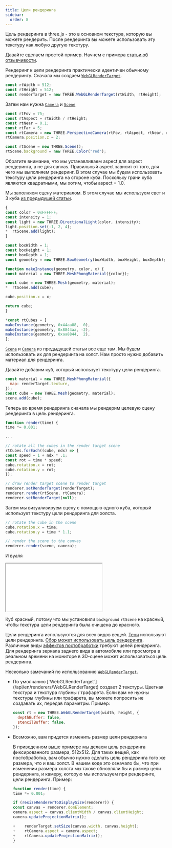 ```yaml
---
title: Цели рендеринга
sidebar:
  order: 8
---
```


Цель рендеринга в three.js - это в основном текстура, которую вы можете рендерить. После рендеринга вы можете использовать эту текстуру как любую другую текстуру.

Давайте сделаем простой пример. Начнем с примера [статьи об отзывчивости](responsive.html).

Рендеринг к цели рендеринга практически идентичен обычному рендерингу. Сначала мы создаем [`WebGLRenderTarget`](/api/en/renderers/WebGLRenderTarget).

```js
const rtWidth = 512;
const rtHeight = 512;
const renderTarget = new THREE.WebGLRenderTarget(rtWidth, rtHeight);
```

Затем нам нужна [`Camera`](/api/en/cameras/Camera) и [`Scene`](/api/en/scenes/Scene)

```js
const rtFov = 75;
const rtAspect = rtWidth / rtHeight;
const rtNear = 0.1;
const rtFar = 5;
const rtCamera = new THREE.PerspectiveCamera(rtFov, rtAspect, rtNear, rtFar);
rtCamera.position.z = 2;

const rtScene = new THREE.Scene();
rtScene.background = new THREE.Color("red");
```

Обратите внимание, что мы устанавливаем aspect для aspect рендеринга, а не для canvas. Правильный aspect зависит от того, для чего мы выполняем рендеринг.
В этом случае мы будем использовать текстуру цели рендеринга на стороне куба. Поскольку грани куба являются квадратными, мы хотим, чтобы aspect = 1.0.

Мы заполняем сцену материалом. В этом случае мы используем свет и 3 куба [из предыдущей статьи](responsive.html).

```js
{
const color = 0xFFFFFF;
const intensity = 1;
const light = new THREE.DirectionalLight(color, intensity);
light.position.set(-1, 2, 4);
*  rtScene.add(light);
}

const boxWidth = 1;
const boxHeight = 1;
const boxDepth = 1;
const geometry = new THREE.BoxGeometry(boxWidth, boxHeight, boxDepth);

function makeInstance(geometry, color, x) {
const material = new THREE.MeshPhongMaterial({color});

const cube = new THREE.Mesh(geometry, material);
*  rtScene.add(cube);

cube.position.x = x;

return cube;
}

*const rtCubes = [
makeInstance(geometry, 0x44aa88,  0),
makeInstance(geometry, 0x8844aa, -2),
makeInstance(geometry, 0xaa8844,  2),
];
```

[`Scene`](/api/en/scenes/Scene) и [`Camera`](/api/en/cameras/Camera) из предыдущей статьи все еще там. Мы будем использовать их для рендеринга на холст. Нам просто нужно добавить материал для рендеринга.

Давайте добавим куб, который использует текстуру цели рендеринга.

```js
const material = new THREE.MeshPhongMaterial({
  map: renderTarget.texture,
});
const cube = new THREE.Mesh(geometry, material);
scene.add(cube);
```

Теперь во время рендеринга сначала мы рендерим целевую сцену рендеринга в цель рендеринга.

```js
function render(time) {
time *= 0.001;

...

// rotate all the cubes in the render target scene
rtCubes.forEach((cube, ndx) => {
const speed = 1 + ndx * .1;
const rot = time * speed;
cube.rotation.x = rot;
cube.rotation.y = rot;
});

// draw render target scene to render target
renderer.setRenderTarget(renderTarget);
renderer.render(rtScene, rtCamera);
renderer.setRenderTarget(null);
```

Затем мы визуализируем сцену с помощью одного куба, который использует текстуру цели рендеринга для холста.

```js
// rotate the cube in the scene
cube.rotation.x = time;
cube.rotation.y = time * 1.1;

// render the scene to the canvas
renderer.render(scene, camera);
```

И вуаля

<iframe src="/editor?url=/manual/examples/render-target.html"></iframe>

Куб красный, потому что мы установили `background` `rtScene` на красный, чтобы текстура цели рендеринга была очищена до красного.

Цели рендеринга используются для всех видов вещей. [Тени](shadows.html) используют цели рендеринга.
[Сбор может использовать цель рендеринга](picking.html). Различные виды
[эффектов постобработки](post-processing.html) требуют целей рендеринга.
Для рендеринга зеркала заднего вида в автомобиле или просмотра в реальном времени на мониторе в 3D-сцене может использоваться цель рендеринга.

Несколько замечаний по использованию [`WebGLRenderTarget`](/api/en/renderers/WebGLRenderTarget).

<ul>
<li>
По умолчанию [`WebGLRenderTarget`](/api/en/renderers/WebGLRenderTarget) создает 2 текстуры. Цветная текстура и текстура глубины / трафарета. Если вам не нужны текстуры глубины или трафарета, вы можете попросить не создавать их, передав параметры. Пример:

```js
const rt = new THREE.WebGLRenderTarget(width, height, {
  depthBuffer: false,
  stencilBuffer: false,
});
```

</li>
<li>
Возможно, вам придется изменить размер цели рендеринга

В приведенном выше примере мы делаем цель рендеринга фиксированного размера, 512x512. Для таких вещей, как постобработка, вам обычно нужно сделать цель рендеринга того же размера, что и ваш холст. В нашем коде это означало бы, что при изменении размера холста мы также обновляли бы и размер цели рендеринга, и камеру, которую мы используем при рендеринге, цели рендеринга. Пример:

```javascript
function render(time) {
time *= 0.001;

if (resizeRendererToDisplaySize(renderer)) {
const canvas = renderer.domElement;
camera.aspect = canvas.clientWidth / canvas.clientHeight;
camera.updateProjectionMatrix();

+    renderTarget.setSize(canvas.width, canvas.height);
+    rtCamera.aspect = camera.aspect;
+    rtCamera.updateProjectionMatrix();
}
```

</li>
</ul>
